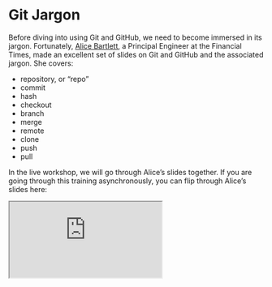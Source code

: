 # Git Jargon

Before diving into using Git and GitHub, we need to become immersed in its 
jargon. Fortunately, [Alice Bartlett](https://github.com/alicebartlett), a 
Principal Engineer at the Financial Times, made an excellent set of slides on 
Git and GitHub and the associated jargon. She covers:

* repository, or "repo"
* commit
* hash
* checkout
* branch
* merge
* remote
* clone
* push 
* pull

In the live workshop, we will go through Alice's slides together. If you are 
going through this training asynchronously, you can flip through Alice's slides 
here: 

<div class="embed-responsive embed-responsive-4by4">
  <iframe class="embed-responsive-item" src="https://bph-storage.s3.us-west-1.amazonaws.com/git-for-humans/git-for-designers.pdf" allowfullscreen></iframe>
</div>

